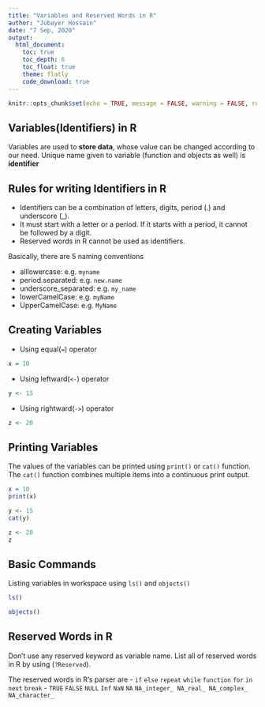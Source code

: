 ```yaml
---
title: "Variables and Reserved Words in R"
author: "Jubayer Hossain"
date: "7 Sep, 2020"
output:
  html_document:
    toc: true
    toc_depth: 6
    toc_float: true
    theme: flatly
    code_download: true
---
```


```r
knitr::opts_chunk$set(echo = TRUE, message = FALSE, warning = FALSE, results = FALSE)
```

## Variables(Identifiers) in R
Variables are used to **store data**, whose value can be changed according to our need. Unique name given to variable (function and objects as well) is **identifier**

## Rules for writing Identifiers in R
- Identifiers can be a combination of letters, digits, period (.) and underscore (_).
- It must start with a letter or a period. If it starts with a period, it cannot be followed by a digit.
- Reserved words in R cannot be used as identifiers.

Basically, there are 5 naming conventions 

- alllowercase: e.g. `myname`
- period.separated: e.g. `new.name`
- underscore_separated: e.g. `my_name`
- lowerCamelCase: e.g. `myName`
- UpperCamelCase: e.g. `MyName`

## Creating Variables 
- Using equal(`=`) operator
```r
x = 10 
```
- Using leftward(`<-`) operator 
```r
y <- 15  
```

- Using rightward(`->`) operator 
```r
z <- 20 
```

## Printing Variables 
The values of the variables can be printed using `print()` or `cat()` function. The `cat()` function combines multiple items into a continuous print output.
```r
x = 10 
print(x)
```

```r
y <- 15  
cat(y)
```

```r
z <- 20  
z
```

## Basic Commands 
Listing variables in workspace using `ls()` and `objects()`
```r
ls() 
```
```r
objects()
```

##  Reserved Words in R 
Don't use any reserved keyword as variable name. List all of reserved words in R by using (`?Reserved`). 

The reserved words in R's parser are
- `if` `else` `repeat` `while` `function` `for` `in` `next` `break`
- `TRUE` `FALSE` `NULL` `Inf` `NaN` `NA` `NA_integer_ NA_real_ NA_complex_ NA_character_`

